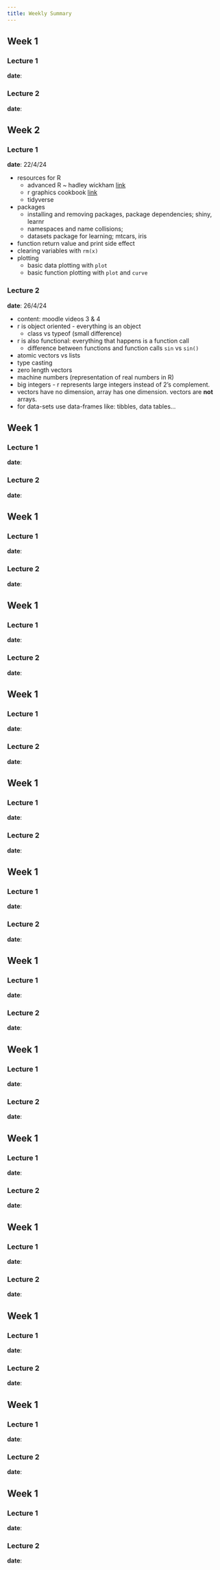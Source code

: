 ```yaml
---
title: Weekly Summary
---
```



## Week 1

### Lecture 1

**date**: 

### Lecture 2

**date**:

## Week 2

### Lecture 1

**date**: 22/4/24

* resources for R
  * advanced R ~ hadley wickham [link](https://adv-r.hadley.nz/)
  * r graphics cookbook [link](https://r-graphics.org/)
  * tidyverse
* packages 
    * installing and removing packages, package dependencies; shiny, learnr
    * namespaces and name collisions;
    * datasets package for learning; mtcars, iris
* function return value and print side effect
* clearing variables with `rm(x)`
* plotting
    * basic data plotting with `plot` 
    * basic function plotting with `plot` and `curve`

### Lecture 2

**date**: 26/4/24

* content: moodle videos 3 & 4
* r is object oriented - everything is an object
  * class vs typeof (small difference)
* r is also functional: everything that happens is a function call
  * difference between functions and function calls `sin` vs `sin()`
* atomic vectors vs lists 
* type casting 
* zero length vectors
* machine numbers (representation of real numbers in R)
* big integers - r represents large integers instead of 2's complement.
* vectors have no dimension, array has one dimension. vectors are **not** arrays.
* for data-sets use data-frames like: tibbles, data tables... 


## Week 1

### Lecture 1

**date**: 

### Lecture 2

**date**:

## Week 1

### Lecture 1

**date**: 

### Lecture 2

**date**:

## Week 1

### Lecture 1

**date**: 

### Lecture 2

**date**:

## Week 1

### Lecture 1

**date**: 

### Lecture 2

**date**:

## Week 1

### Lecture 1

**date**: 

### Lecture 2

**date**:

## Week 1

### Lecture 1

**date**: 

### Lecture 2

**date**:

## Week 1

### Lecture 1

**date**: 

### Lecture 2

**date**:

## Week 1

### Lecture 1

**date**: 

### Lecture 2

**date**:

## Week 1

### Lecture 1

**date**: 

### Lecture 2

**date**:

## Week 1

### Lecture 1

**date**: 

### Lecture 2

**date**:

## Week 1

### Lecture 1

**date**: 

### Lecture 2

**date**:

## Week 1

### Lecture 1

**date**: 

### Lecture 2

**date**:

## Week 1

### Lecture 1

**date**: 

### Lecture 2

**date**:









